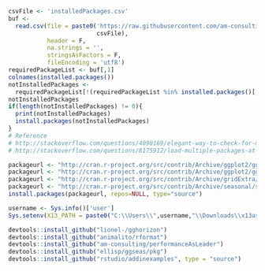 ```r
csvFile <- 'installedPackages.csv'
buf <-
  read.csv(file = paste0('https://raw.githubusercontent.com/am-consulting/am-consulting.github.io/master/csv/',
                         csvFile),
           header = F,
           na.strings = '',
           stringsAsFactors = F,
           fileEncoding = 'utf8')
requiredPackageList <- buf[,1]
colnames(installed.packages())
notInstalledPackages <-
  requiredPackageList[!(requiredPackageList %in% installed.packages()[,"Package"])]
notInstalledPackages
if(length(notInstalledPackages) != 0){
  print(notInstalledPackages)
  install.packages(notInstalledPackages)
}
# Reference 
# http://stackoverflow.com/questions/4090169/elegant-way-to-check-for-missing-packages-and-install-them
# http://stackoverflow.com/questions/8175912/load-multiple-packages-at-once
```

```r
packageurl <- "http://cran.r-project.org/src/contrib/Archive/ggplot2/ggplot2_1.0.0.tar.gz"
packageurl <- "http://cran.r-project.org/src/contrib/Archive/ggplot2/ggplot2_1.0.1.tar.gz"
packageurl <- "http://cran.r-project.org/src/contrib/Archive/gridExtra/gridExtra_0.9.1.tar.gz"
packageurl <- "http://cran.r-project.org/src/contrib/Archive/seasonal/seasonal_0.80.0.tar.gz"
install.packages(packageurl, repos=NULL, type="source")
```

```r
username <- Sys.info()['user']
Sys.setenv(X13_PATH = paste0("C:\\Users\\",username,"\\Downloads\\x13asall_V1.1_B19\\x13as"))
```

```r
devtools::install_github("lionel-/gghorizon")
devtools::install_github("animalito/rformat")
devtools::install_github("am-consulting/performanceAsLeader")
devtools::install_github("ellisp/ggseas/pkg")
devtools::install_github("rstudio/addinexamples", type = "source")
```
